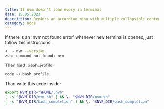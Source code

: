 ```yaml
---
title: If nvm doesn't load every in terminal
date: 15.05.2023
description: Renders an accordion menu with multiple collapsible content elements.
category: node
---
```


If there is an 'nvm not found error' whenever new terminal is opened, just follow this instructions.

```bash
➜  ~ nvm --version
zsh: command not found: nvm
```

Than load .bash_profile

```bash
code ~/.bash_profile
```

Than write this code inside:

```bash
export NVM_DIR="$HOME/.nvm"
[ -s "$NVM_DIR/nvm.sh" ] && \. "$NVM_DIR/nvm.sh"
[ -s "$NVM_DIR/bash_completion" ] && \. "$NVM_DIR/bash_completion"
```